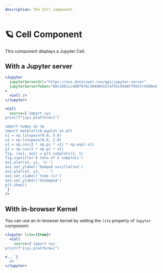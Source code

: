 ```yaml
---
description: The Cell component.
---
```



# 🪐 Cell Component

This component displays a Jupyter Cell.

## With a Jupyter server

<StorybookView story="components-cell--default" />

```jsx
<Jupyter
  jupyterServerUrl="https://oss.datalayer.run/api/jupyter-server"
  jupyterServerToken="60c1661cc408f978c309d04157af55c9588ff9557c9380e4fb50785750703da6"
>
  <Cell />
</Jupyter>
```

```jsx live
<Cell
  source={`import sys
print(f"{sys.platform=}")

import numpy as np
import matplotlib.pyplot as plt
x1 = np.linspace(0.0, 5.0)
x2 = np.linspace(0.0, 2.0)
y1 = np.cos(2 * np.pi * x1) * np.exp(-x1)
y2 = np.cos(2 * np.pi * x2)
fig, (ax1, ax2) = plt.subplots(2, 1)
fig.suptitle('A tale of 2 subplots')
ax1.plot(x1, y1, 'o-')
ax1.set_ylabel('Damped oscillation')
ax2.plot(x2, y2, '.-')
ax2.set_xlabel('time (s)')
ax2.set_ylabel('Undamped')
plt.show()
`}
/>
```

## With in-browser Kernel

You can use an in-browser kernel by setting the `lite` property of `Jupyter` component:

<StorybookView story="components-cell--lite-python" />

```jsx
<Jupyter lite={true}>
  <Cell
    source={`import sys
print(f"{sys.platform=}")

#...`}
  />
</Jupyter>
```
